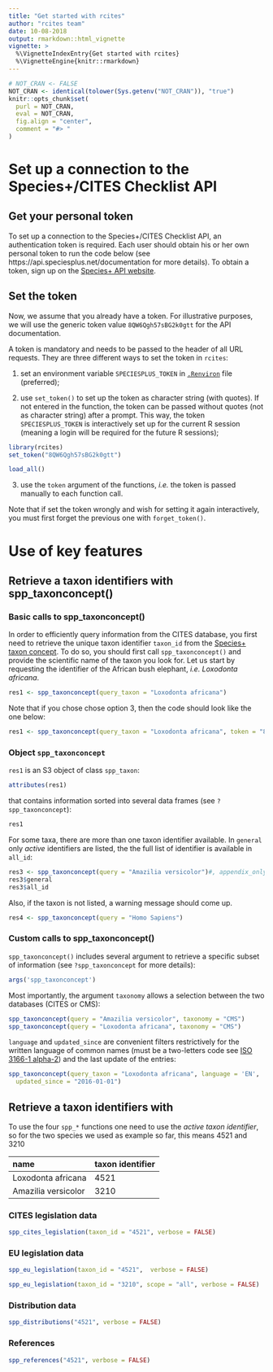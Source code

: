 ```yaml
---
title: "Get started with rcites"
author: "rcites team"
date: 10-08-2018
output: rmarkdown::html_vignette
vignette: >
  %\VignetteIndexEntry{Get started with rcites}
  %\VignetteEngine{knitr::rmarkdown}
---
```



```r
# NOT_CRAN <- FALSE
NOT_CRAN <- identical(tolower(Sys.getenv("NOT_CRAN")), "true")
knitr::opts_chunk$set(
  purl = NOT_CRAN,
  eval = NOT_CRAN,
  fig.align = "center",
  comment = "#> "
)
```



# Set up a connection to the Species+/CITES Checklist API

## Get your personal token

To set up a connection to the Species+/CITES Checklist API, an authentication token
is required. Each user should obtain his or her own personal token
to run the code below (see https://api.speciesplus.net/documentation for more details). To obtain a token, sign up on the [Species+ API website](http://api.speciesplus.net/users/sign_up).

## Set the token

Now, we assume that you already have a token. For illustrative purposes,
we will use the generic token value `8QW6Qgh57sBG2k0gtt` for the API
documentation.

A token is mandatory and needs to be passed to the header of all URL
requests. They are three different ways to set the token in `rcites`:

1. set an environment variable `SPECIESPLUS_TOKEN` in
[`.Renviron`](https://stat.ethz.ch/R-manual/R-devel/library/base/html/Startup.html)
file (preferred);

2. use `set_token()` to set up the token as character string (with quotes). If not entered in the function, the token can be passed without quotes (not as character string) after a prompt. This way, the token `SPECIESPLUS_TOKEN` is interactively set up for the current R session (meaning a login will be required for the future R sessions);

```r
library(rcites)
set_token("8QW6Qgh57sBG2k0gtt")
```

```r
load_all()
```

3. use the `token` argument of the functions, *i.e.* the token is passed manually to each function call.

Note that if set the token wrongly and wish for setting it again interactively,
you must first forget the previous one with `forget_token()`.

# Use of key features

## Retrieve a taxon identifiers with spp_taxonconcept()

### Basic calls to spp_taxonconcept()

In order to efficiently query information from the CITES database, you
first need to retrieve the unique taxon identifier `taxon_id` from the [Species+ taxon concept](https://api.speciesplus.net/documentation/v1/taxon_concepts/index.html).
To do so, you should first call `spp_taxonconcept()` and provide the scientific
name of the taxon you look for. Let us start by requesting the identifier of the African bush elephant, *i.e.* *Loxodonta africana*.

```r
res1 <- spp_taxonconcept(query_taxon = "Loxodonta africana")
```

Note that if you chose chose option 3, then the code should look like the one below:

```r
res1 <- spp_taxonconcept(query_taxon = "Loxodonta africana", token = "8QW6Qgh57sBG2k0gtt")
```

### Object `spp_taxonconcept`

`res1` is an S3 object of class `spp_taxon`:

```r
attributes(res1)
```

that contains information sorted into several data frames (see `?spp_taxonconcept`):


```r
res1
```

For some taxa, there are more than one taxon identifier available. In `general` only
*active* identifiers are listed, the the full list of identifier is
available in `all_id`:

```r
res3 <- spp_taxonconcept(query = "Amazilia versicolor")#, appendix_only = TRUE)
res3$general
res3$all_id
```

Also, if the taxon is not listed, a warning message should come up.

```r
res4 <- spp_taxonconcept(query = "Homo Sapiens")
```

### Custom calls to spp_taxonconcept()

`spp_taxonconcept()` includes several argument to retrieve a specific subset
of information (see `?spp_taxonconcept` for more details):

```r
args('spp_taxonconcept')
```

Most importantly, the argument `taxonomy` allows a selection between the two
databases (CITES or CMS):

```r
spp_taxonconcept(query = "Amazilia versicolor", taxonomy = "CMS")
spp_taxonconcept(query = "Loxodonta africana", taxonomy = "CMS")
```

`language` and `updated_since` are convenient filters restrictively for
the written language of common names (must be a
two-letters code see [ISO 3166-1 alpha-2](https://en.wikipedia.org/wiki/ISO_3166-1_alpha-2))
and the last update of the entries:

```r
spp_taxonconcept(query_taxon = "Loxodonta africana", language = 'EN',
  updated_since = "2016-01-01")
```

## Retrieve a taxon identifiers with

To use the four `spp_*` functions one need to use the *active taxon identifier*,
so for the two species we used as example so far, this means 4521 and 3210

|name                | taxon identifier|
|:-------------------|:----------------|
|Loxodonta africana  |       4521      |
|Amazilia versicolor |       3210      |



### CITES legislation data

```r
spp_cites_legislation(taxon_id = "4521", verbose = FALSE)
```


### EU legislation data

```r
spp_eu_legislation(taxon_id = "4521",  verbose = FALSE)
```

```r
spp_eu_legislation(taxon_id = "3210", scope = "all", verbose = FALSE)
```


### Distribution data

```r
spp_distributions("4521", verbose = FALSE)
```

### References

```r
spp_references("4521", verbose = FALSE)
```
